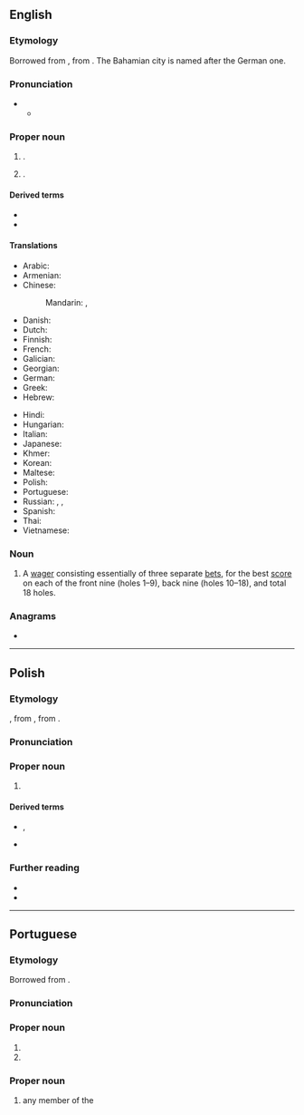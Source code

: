 ==English==
{{wikipedia}}

===Etymology===
Borrowed from {{bor|en|de|Nassau}}, from {{der|en|de|nass||wet}}. The Bahamian city is named after the German one.

===Pronunciation===
* {{IPA|en|/ˈnæsɔː/}}
** {{audio|en|LL-Q1860 (eng)-Vealhurl-Nassau.wav|Audio (UK)}}

===Proper noun===
{{en-proper noun}}

# {{place|en|city|s/Rhineland-Palatinate|c/Germany}}.
# {{place|en|capital city|c/Bahamas}}.

====Derived terms====
* {{l|en|Nassau County}}
* {{l|en|Nassuvian}}

====Translations====
{{trans-top|capital of the Bahamas}}
* Arabic: {{t|ar|نَاسَاو|f|tr=nasāw}}
* Armenian: {{t|hy|Նասաու}}
* Chinese:
*: Mandarin: {{t+|cmn|拿騷}}, {{t+|cmn|拿骚|tr=Násāo}}
* Danish: {{t|da|Nassau}}
* Dutch: {{t+|nl|Nassau}}
* Finnish: {{t|fi|Nassau}}
* French: {{t+|fr|Nassau}}
* Galician: {{t+|gl|Nassau}}
* Georgian: {{t|ka|ნასაუ}}
* German: {{t+|de|Nassau}}
* Greek: {{t|el|Νασσάου}}
* Hebrew: {{t|he|נסאו}}
{{trans-mid}}
* Hindi: {{t|hi|नासाओ|m}}
* Hungarian: {{t+|hu|Nassau}}
* Italian: {{t|it|Nassau|f}}
* Japanese: {{t|ja|ナッソー|tr=Nassō}}
* Khmer: {{t+|km|ណាស្សូ}}
* Korean: {{t|ko|^나소}}
* Maltese: {{t|mt|Nassaw}}
* Polish: {{t+|pl|Nassau|n}}
* Portuguese: {{t+|pt|Nassau}}
* Russian: {{t+|ru|На́ссау|m}}, {{t+|ru|Насса́у|m}}, {{t+|ru|На́ссо|m}}
* Spanish: {{t+|es|Nassau}}
* Thai: {{t|th|นัสซอ}}
* Vietnamese: {{t|vi|Nát-xao}}
{{trans-bottom}}

===Noun===
{{en-noun}}

# {{lb|en|golf|gambling}} A [[wager]] consisting essentially of three separate [[bet]]s, for the best [[score]] on each of the front nine (holes 1–9), back nine (holes 10–18), and total 18 holes.

===Anagrams===
* {{anagrams|en|a=aanssu|Assuan|saunas}}

----

==Polish==
{{wp|lang=pl|Nassau (Bahamy)}}

===Etymology===
{{bor+|pl|en|Nassau}}, from {{der|pl|de|Nassau}}, from {{m|de|nass}}.

===Pronunciation===
{{pl-p|a=LL-Q809 (pol)-Olaf-Nassau.wav}}

===Proper noun===
{{pl-proper noun|n|indecl=yes}}

# {{place|pl|capital city|c/Bahamas|t1=Nassau}}

====Derived terms====
* {{q|nouns}} {{l|pl|nassauczyk}}, {{l|pl|nassauka}}
* {{q|adjective}} {{l|pl|nassauski}}

===Further reading===
* {{R:pl:WSJP}}
* {{R:PWN}}

{{C|pl|Exonyms}}

----

==Portuguese==

===Etymology===
Borrowed from {{bor|pt|de|Nassau}}.

===Pronunciation===
{{pt-IPA}}

===Proper noun===
{{pt-proper noun|f}}

# {{place|pt|city|s/Rhineland-Palatinate|c/Germany|t1=Nassau}}
# {{place|pt|capital city|c/Bahamas|t1=Nassau}}

===Proper noun===
{{head|pt|proper noun|g=m|plural|Nassau|or|Nassaus}}

# any member of the {{w|House of Nassau}}